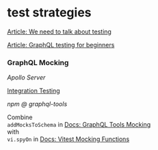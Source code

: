 # test strategies 

[Article: We need to talk about testing](https://dannorth.net/we-need-to-talk-about-testing/)

[Article: GraphQL testing for beginners](https://daily.dev/blog/graphql-testing-for-beginners)

### GraphQL Mocking

*Apollo Server*

[Integration Testing](https://www.apollographql.com/docs/apollo-server/testing/testing)

*npm @ graphql-tools*

Combine\
`addMocksToSchema` in [Docs: GraphQL Tools Mocking](https://the-guild.dev/graphql/tools/docs/mocking)\
with\
`vi.spyOn` in [Docs: Vitest Mocking Functions](https://vitest.dev/guide/mocking#functions)


